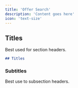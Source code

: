 ```yaml
---
title: 'Offer Search'
description: 'Content goes here'
icon: 'text-size'
---
```


## Titles

Best used for section headers.

```md
## Titles
```

### Subtitles

Best use to subsection headers.